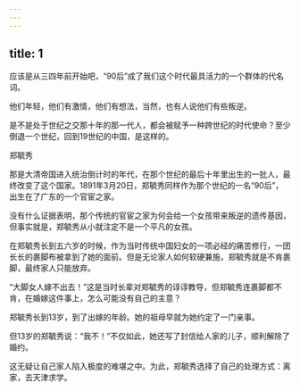 ```yaml
---
---
---
```

title: 1
---



应该是从三四年前开始吧，“90后”成了我们这个时代最具活力的一个群体的代名词。

他们年轻，他们有激情，他们有想法，当然，也有人说他们有些叛逆。

是不是处于世纪之交那十年的那一代人，都会被赋予一种跨世纪的时代使命？至少倒退一个世纪，回到19世纪的中国，是这样的。

郑毓秀



那是大清帝国进入统治倒计时的年代，在那个世纪的最后十年里出生的一批人，最终改变了这个国家。1891年3月20日，郑毓秀同样作为那个世纪的一名“90后”，出生在了广东的一个官宦之家。

没有什么证据表明，那个传统的官宦之家为何会给一个女孩带来叛逆的遗传基因，但事实就是，郑毓秀从小就注定不是一个平凡的女孩。

在郑毓秀长到五六岁的时候，作为当时传统中国妇女的一项必经的痛苦修行，一团长长的裹脚布被拿到了她的面前。但是无论家人如何软硬兼施，郑毓秀就是不肯裹脚，最终家人只能放弃。

“大脚女人嫁不出去！”这是当时长辈对郑毓秀的谆谆教导，但郑毓秀连裹脚都不肯，在婚嫁这件事上，怎么可能没有自己的主意？

郑毓秀长到13岁，到了出嫁的年龄。她的祖母早就为她约定了一门亲事。

但13岁的郑毓秀说：“我不！”不仅如此，她还写了封信给人家的儿子，顺利解除了婚约。

这无疑让自己家人陷入极度的难堪之中。为此，郑毓秀选择了自己的处理方式：离家，去天津求学。